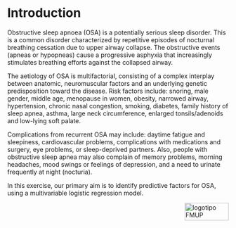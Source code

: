 # Introduction {#intro}

Obstructive sleep apnoea (OSA) is a potentially serious sleep disorder. This is a common disorder characterized by repetitive episodes of nocturnal breathing cessation due to upper airway collapse. The obstructive events (apneas or hypopneas) cause a progressive asphyxia that increasingly stimulates breathing efforts against the collapsed airway. 

The aetiology of OSA is multifactorial, consisting of a complex interplay between anatomic, neuromuscular factors and an underlying genetic predisposition toward the disease. Risk factors include: snoring, male gender, middle age, menopause in women, obesity, narrowed airway, hypertension, chronic nasal congestion, smoking, diabetes, family history of sleep apnea, asthma, large neck circumference, enlarged tonsils/adenoids and low-lying soft palate.

Complications from recurrent OSA may include: daytime fatigue and sleepiness, cardiovascular problems, complications with medications and surgery, eye problems, or sleep-deprived partners. Also, people with obstructive sleep apnea may also complain of memory problems, morning headaches, mood swings or feelings of depression, and a need to urinate frequently at night (nocturia).

In this exercise, our primary aim is to identify predictive factors for OSA, using a multivariable logistic regression model.

<img src="images/logoFMUP.png" alt="logotipo FMUP" style="width:100px;height:40px;" align="right">
